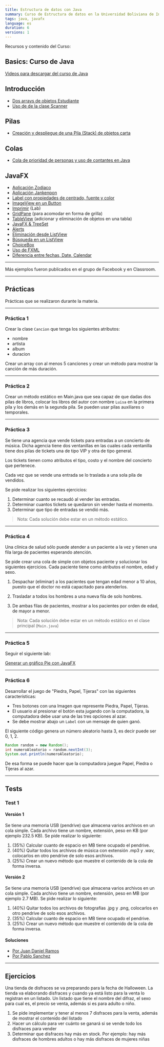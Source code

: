 ```yaml
---
title: Estructura de datos con Java
summary: Curso de Estructura de datos en la Universidad Boliviana de Informática Subsede La Paz.
tags: java, javafx
language: es
duration: 6
versions: 1
---
```

Recursos y contenido del Curso:

## Basics: Curso de Java

[Videos para descargar del curso de Java](https://drive.google.com/open?id=0B5wCprFP-EBZWDhXbm9WOWRPS3M)

## Introducción

* [Dos arrays de objetos Estudiante](https://gist.github.com/alvareztech/3fbb5521d8d95743b0008872b68a9603)
* [Uso de de la clase Scanner](https://gist.github.com/alvareztech/1b75cf4393ac4887bed5afcf8627e1e0)

## Pilas

* [Creación y despliegue de una Pila (Stack) de objetos carta](https://gist.github.com/alvareztech/f17faf564e06abf2560c2d3ad78fbee3)

## Colas

* [Cola de prioridad de personas y uso de contantes en Java](https://gist.github.com/alvareztech/5373b9518225d6824353f410e92aabc2)

## JavaFX

* [Aplicación Zodiaco](https://gist.github.com/alvareztech/aa89a2c7468fedd463c313603ef5e4ec)
* [Aplicación Jankenpon](https://gist.github.com/alvareztech/ea3f3db64acce18ca47381df11fc4f25)
* [Label con propiedades de centrado, fuente y color](https://gist.github.com/alvareztech/a9780d0468c556ac5655631f380678ca)
* [ImageView en un Button](https://gist.github.com/alvareztech/455c98fbee7cb3c0a54d276922f64612)
* [Imprimir](https://alvarez.tech/labs/javafx-printing) (Lab)
* [GridPane](https://gist.github.com/alvareztech/993c9701ca236bffe64ece20b0becf05) (para acomodar en forma de grilla)
* [TableView](https://gist.github.com/alvareztech/0506bbc84f32b6c740e729c2b8b31f64) (adicionar y eliminación de objetos en una tabla)
* [JavaFX & TreeSet](https://gist.github.com/alvareztech/56a2fdc4ff3b0421471bdcd6004be906)
* [Alerts](https://gist.github.com/alvareztech/b51b197123172b0e71a493efe8afebc1)
* [Eliminación desde ListView](https://gist.github.com/alvareztech/b5ea06478778de7225bdb4bd2bd8a71c)
* [Búsqueda en un ListView](https://gist.github.com/alvareztech/1cfbb4651b863938c07af94304d2a048)
* [ChoiceBox](https://gist.github.com/alvareztech/674755b1cf5513a706148362cb5132b8)
* [Uso de FXML](https://gist.github.com/alvareztech/4cbbf5aca181e45bb02cde6429428d10)
* [Diferencia entre fechas, Date, Calendar](https://gist.github.com/alvareztech/4362417bb7f61a0a81247b317ea3228d)

---

Más ejemplos fueron publicados en el grupo de Facebook y en Classroom.

---

## Prácticas

Prácticas que se realizaron durante la materia.

---

### Práctica 1

Crear la clase `Cancion` que tenga los siguientes atributos:

* nombre
* artista
* album
* duracion

Crear un array con al menos 5 canciones y crear un método para mostrar la canción de más duración.

---

### Práctica 2

Crear un método estático en Main.java que sea capaz de que dadas dos pilas de libros, colocar los libros del autor con nombre `Luisa` en la primera pila y los demás en la segunda pila. Se pueden usar pilas auxiliares o temporales.

---

### Práctica 3

Se tiene una agencia que vende tickets para entradas a un concierto de música. Dicha agencia tiene dos ventanillas en las cuales cada ventanilla tiene dos pilas de tickets una de tipo VIP y otra de tipo general.

Los tickets tienen como atributos el tipo, costo y el nombre del concierto que pertenece.

Cada vez que se vende una entrada se lo traslada a una sola pila de vendidos.

Se pide realizar los siguientes ejercicios:

1. Determinar cuanto se recaudó al vender las entradas.
2. Determinar cuantos tickets se quedaron sin vender hasta el momento.
3. Determinar que tipo de entradas se vendió más.

> Nota: Cada solución debe estar en un método estático.

---

### Práctica 4

Una clínica de salud sólo puede atender a un paciente a la vez y tienen una fila larga de pacientes esperando atención.

Se pide crear una cola de simple con objetos paciente y solucionar los siguientes ejercicios. Cada paciente tiene como atributos el nombre, edad y sexo.

1. Despachar (eliminar) a los pacientes que tengan edad menor a 10 años, puesto que el doctor no está capacitado para atenderlos.

2. Trasladar a todos los hombres a una nueva fila de solo hombres.

3. De ambas filas de pacientes, mostrar a los pacientes por orden de edad, de mayor a menor.

> Nota: Cada solución debe estar en un método estático en el clase principal (`Main.java`)

---

### Práctica 5

Seguir el siguiente lab:

[Generar un gráfico Pie con JavaFX](https://alvarez.tech/labs/generar-piechart-javafx)

---

### Práctica 6

Desarrollar el juego de "Piedra, Papel, Tijeras" con las siguientes características:

* Tres botones con una Imagen que represente Piedra, Papel, Tijeras.
* El usuario al presionar el botón esta jugando con la computadora, la computadora debe usar una de las tres opciones al azar.
* Se debe mostrar abajo un `Label` con un mensaje de quien ganó.

El siguiente código genera un número aleatorio hasta 3, es decir puede ser 0, 1, 2.

```java
Random random = new Random();
int numeroAleatorio = random.nextInt(3);
System.out.println(numeroAleatorio);
```

De esa forma se puede hacer que la computadora juegue Papel, Piedra o Tijeras al azar.

---

## Tests

### Test 1

#### Versión 1

Se tiene una memoria USB (pendrive) que almacena varios archivos en un cola simple. Cada archivo tiene un nombre, extensión, peso en KB (por ejemplo 232.5 KB).
Se pide realizar lo siguiente:

1. (35%) Calcular cuanto de espacio en MB tiene ocupado el pendrive.
2. (40%) Quitar todos los archivos de música con extensión .mp3 y .wav, colocarlos en otro pendrive de solo esos archivos.
3. (25%) Crear un nuevo método que muestre el contenido de la cola de forma inversa.

#### Versión 2

Se tiene una memoria USB (pendrive) que almacena varios archivos en un cola simple. Cada archivo tiene un nombre, extensión, peso en MB (por ejemplo 2.7 MB).
Se pide realizar lo siguiente:

1. (40%) Quitar todos los archivos de fotografías .jpg y .png, colocarlos en otro pendrive de solo esos archivos.
2. (35%) Calcular cuanto de espacio en MB tiene ocupado el pendrive.
3. (25%) Crear un nuevo método que muestre el contenido de la cola de forma inversa.

#### Soluciones

* [Por Juan Daniel Ramos](https://gist.github.com/JDRamosC/3119035171078f9d681a404554686c07)
* [Por Pablo Sanchez](https://gist.github.com/PabloSanchezMartinez/3d1e3634c6e77f130f59f75f91ee5124)

---

## Ejercicios

Una tienda de disfraces se va preparando para la fecha de Halloween. La tienda va elaborando disfraces y cuando ya está listo para la venta lo registran en un listado. Un listado que tiene el nombre del difraz, el sexo para cual es, el precio se venta, además si es para adulto o niño.

1. Se pide implementar y tener al menos 7 disfraces para la venta, además de mostrar el contenido del listado 
2. Hacer un cálculo para ver cuánto se ganará si se vende todo los disfraces para vender 
3. Determinar que disfraces hay más en stock. Por ejemplo: hay más disfraces de hombres adultos o hay más disfraces de mujeres niñas 

